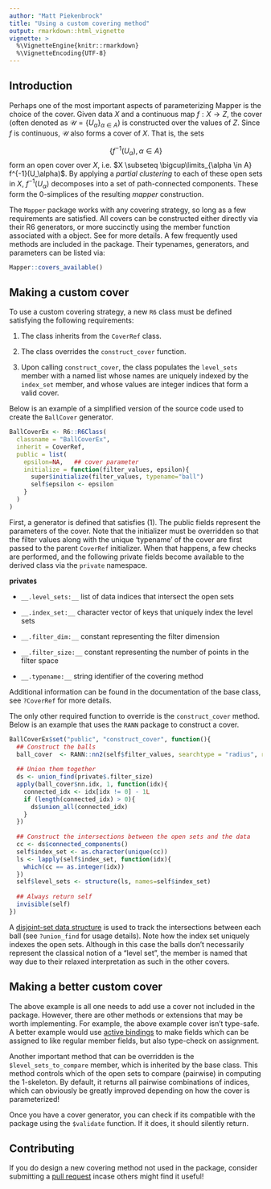 ```yaml
---
author: "Matt Piekenbrock"
title: "Using a custom covering method"
output: rmarkdown::html_vignette
vignette: >
  %\VignetteEngine{knitr::rmarkdown}
  %\VignetteEncoding{UTF-8}
---
```


## Introduction
Perhaps one of the most important aspects of parameterizing Mapper is the choice of the cover.
Given data $X$ and a continuous map $f : X \to Z$, the cover (often denoted as $\mathcal{U} = \{U_\alpha\}_{\alpha \in A}$) is constructed over the values of $Z$. Since $f$ is continuous, $\mathcal{U}$ also forms a cover of $X$. That is, the sets 

$$\{ f^{-1}(U_\alpha), \alpha \in A \}$$
form an open cover over $X$, i.e. $X \subseteq \bigcup\limits_{\alpha \in A} f^{-1}(U_\alpha)$. By applying a _partial clustering_ to each of these open sets in $X$, $f^{-1}(U_\alpha)$ decomposes into a set of path-connected components. These form the $0$-simplices of the resulting _mapper_ construction. 

The `Mapper` package works with any covering strategy, so long as a few requirements are satisfied. All covers can be constructed either directly via their R6 generators, or more succinctly using the \code{$use_cover} member function associated with a \code{MapperRef} object. See \code{?MapperRef} for more details. A few frequently used methods are included in the package. Their typenames, generators, and parameters can be listed via: 
```r
Mapper::covers_available()
```


## Making a custom cover 

To use a custom covering strategy, a new `R6` class must be defined satisfying the following requirements:

1. The class inherits from the `CoverRef` class. 

2. The class overrides the `construct_cover` function. 

3. Upon calling `construct_cover`, the class populates the `level_sets` member with a named list whose names are uniquely indexed by the `index_set` member, and whose values are integer indices that form a valid cover. 

Below is an example of a simplified version of the source code used to create the `BallCover` generator.  

```r
BallCoverEx <- R6::R6Class(
  classname = "BallCoverEx",
  inherit = CoverRef,
  public = list(
    epsilon=NA,   ## cover parameter    
    initialize = function(filter_values, epsilon){
      super$initialize(filter_values, typename="ball")
      self$epsilon <- epsilon
    }
  )
)
```
First, a generator is defined that satisfies (1). The public fields represent the parameters of the cover. Note that the initializer must be overridden so that the filter values along with the unique 'typename' of the cover are first passed to the parent `CoverRef` initializer. When that happens, a few checks are performed, and the following private fields become available to the derived class via the `private` namespace.  

__private`$`__

- `__.level_sets:__` list of data indices that intersect the open sets

- `__.index_set:__` character vector of keys that uniquely index the level sets

- `__.filter_dim:__` constant representing the filter dimension

- `__.filter_size:__` constant representing the number of points in the filter space

- `__.typename:__` string identifier of the covering method

Additional information can be found in the documentation of the base class, see `?CoverRef` for more details. 

The only other required function to override is the `construct_cover` method. Below is an example that uses the `RANN` package to construct a cover. 
```r
BallCoverEx$set("public", "construct_cover", function(){
  ## Construct the balls
  ball_cover  <- RANN::nn2(self$filter_values, searchtype = "radius", radius = self$epsilon)
  
  ## Union them together 
  ds <- union_find(private$.filter_size)
  apply(ball_cover$nn.idx, 1, function(idx){
    connected_idx <- idx[idx != 0] - 1L
    if (length(connected_idx) > 0){
      ds$union_all(connected_idx)
    }
  })
  
  ## Construct the intersections between the open sets and the data
  cc <- ds$connected_components()
  self$index_set <- as.character(unique(cc))
  ls <- lapply(self$index_set, function(idx){
    which(cc == as.integer(idx))
  })
  self$level_sets <- structure(ls, names=self$index_set)
  
  ## Always return self 
  invisible(self)
})
```

A [disjoint-set data structure](https://en.wikipedia.org/wiki/Disjoint-set_data_structure) is used to track the intersections between each ball (see `?union_find` for usage details). 
Note how the index set uniquely indexes the open sets. Although in this case the balls don't necessarily represent the classical notion of a "level set", the member is named that way due to their relaxed interpretation as such in the other covers. 

## Making a better custom cover

The above example is all one needs to add use a cover not included in the package. However, there are other methods or extensions that may be worth implementing. For example, the above example cover isn't type-safe. A better example would use [active bindings](https://adv-r.hadley.nz/r6.html#active-fields) to make fields which can be assigned to like regular member fields, but also type-check on assignment. 

Another important method that can be overridden is the `$level_sets_to_compare` member, which is inherited by the base class. This method controls which of the open sets to compare (pairwise) in computing the $1$-skeleton. By default, it returns all pairwise combinations of indices, which can obviously be greatly improved depending on how the cover is parameterized!  

Once you have a cover generator, you can check if its compatible with the package using the `$validate` function. If it does, it should silently return. 

## Contributing

If you do design a new covering method not used in the package, consider submitting a [pull request](https://github.com/peekxc/mapper/pulls) incase others might find it useful! 

